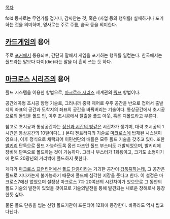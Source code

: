 [[목차]]

fold
동사로는 무언가를 접거나, 감싸안는 것, 혹은 (사업 등의 행위를) 실패하거나 포기하는 것을 의미하며, 명사로는 주로 주름, 습곡 등을 의미한다.

== [[카드게임]]의 용어 ==
주로 [[포커]]에서 통용되며, 간단히 말해서 게임을 포기하는 행위를 일컫는다. 한국에서는 폴드라는 말보다 다이(die)라는 말을 더 흔히 쓰는 듯 하다.

== [[마크로스 시리즈]]의 용어 ==
폴드 시스템을 이용한 항법으로, [[마크로스 시리즈]] 세계관의 [[워프]] 항법이다.

공간왜곡형 초시공 항행 기술로, 그러니까 중력 제어로 우주 공간을 반으로 접어서 출발지의 좌표의 공간과 도착지의 좌표의 공간을 바꿔버리는 기술이다. 통상공간에서 초시공으로의 돌입을 폴드 인, 이후 초시공에서 탈출을 폴드 아웃, 혹은 디폴드라고 부른다.

참고로 초시공과 통상공간과는 [[정신과 시간의 방]]같은 시간차가 생기며, 대략 초시공의 1시간은 통상공간의 10일이다(...) 본디 젠트라디의 기술로 [[마크로스]]에 탑재된 시스템이였으나, 이후 정식으로 채택되어 이민선단의 배들은 모두 폴드 기술을 갖추고 있다. 또한 [[발키리]] 단독으로 폴드 가능하도록 옵션 파츠인 폴드 부스터도 개발되었으며, 발키리에 장비해 단독으로 폴드하는 것이 가능하다. 그러나 부스터가 1회용이고, 크기도 소형이기에 편도 20광년의 거리밖에 폴드하지 못한다.

게다가 [[마크로스 프런티어]]에선 [[폴드 단층]]이라는 기괴한 공간이 [[갑툭튀]]하는데, 그 공간은 폴드로 지나가는게 불가능하기 때문에 폴드에 심각한 지장을 준다고 한다. 이 설정은 마크로스7에선 없었으며 설정상 마크로스 7과 20여년의 시간차이가 있으므로 그 동안의 폴드 기술의 발전이 있었을 것이므로 기술의발전을 통해 발견되는 새로운 장해로서 등장한듯 싶다. 

물론  폴드 단층을 씹는 신형 폴드기관이 프론티어 12화에 등장한다. 바쥬라도 역시 씹고 다닌다.
